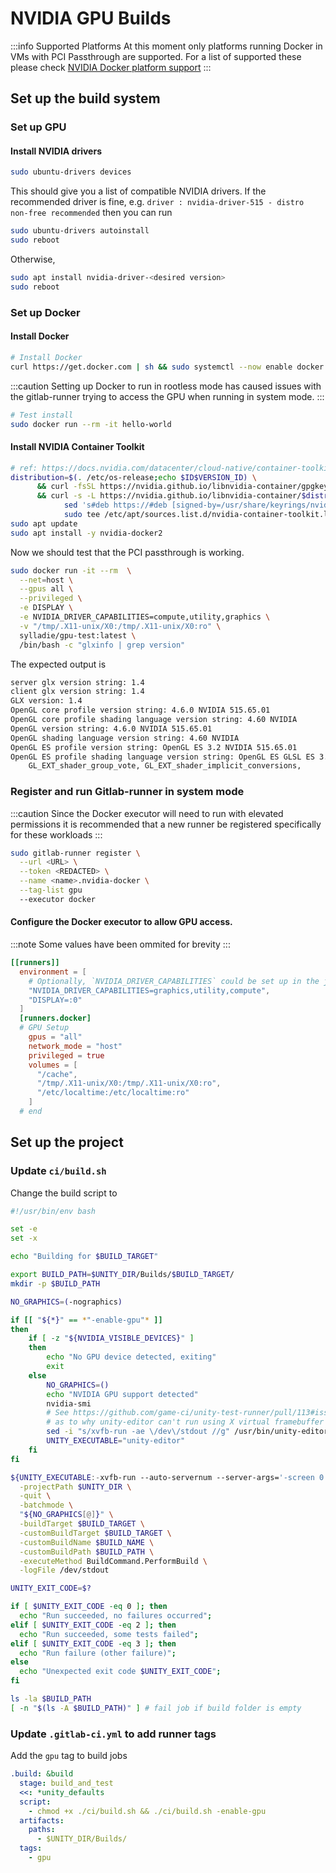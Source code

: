 # NVIDIA GPU Builds

:::info Supported Platforms At this moment only platforms running Docker in VMs with PCI Passthrough
are supported. For a list of supported these please check
[NVIDIA Docker platform support](https://github.com/NVIDIA/nvidia-docker/wiki/#platform-support) :::

## Set up the build system

### Set up GPU

#### Install NVIDIA drivers

```bash
sudo ubuntu-drivers devices
```

This should give you a list of compatible NVIDIA drivers. If the recommended driver is fine, e.g.
`driver : nvidia-driver-515 - distro non-free recommended` then you can run

```bash
sudo ubuntu-drivers autoinstall
sudo reboot
```

Otherwise,

```bash
sudo apt install nvidia-driver-<desired version>
sudo reboot
```

### Set up Docker

#### Install Docker

```bash
# Install Docker
curl https://get.docker.com | sh && sudo systemctl --now enable docker
```

:::caution Setting up Docker to run in rootless mode has caused issues with the gitlab-runner trying
to access the GPU when running in system mode. :::

```bash
# Test install
sudo docker run --rm -it hello-world
```

#### Install NVIDIA Container Toolkit

```bash
# ref: https://docs.nvidia.com/datacenter/cloud-native/container-toolkit/install-guide.html#docker
distribution=$(. /etc/os-release;echo $ID$VERSION_ID) \
      && curl -fsSL https://nvidia.github.io/libnvidia-container/gpgkey | sudo gpg --dearmor -o /usr/share/keyrings/nvidia-container-toolkit-keyring.gpg \
      && curl -s -L https://nvidia.github.io/libnvidia-container/$distribution/libnvidia-container.list | \
            sed 's#deb https://#deb [signed-by=/usr/share/keyrings/nvidia-container-toolkit-keyring.gpg] https://#g' | \
            sudo tee /etc/apt/sources.list.d/nvidia-container-toolkit.list
sudo apt update
sudo apt install -y nvidia-docker2
```

Now we should test that the PCI passthrough is working.

```bash
sudo docker run -it --rm  \
  --net=host \
  --gpus all \
  --privileged \
  -e DISPLAY \
  -e NVIDIA_DRIVER_CAPABILITIES=compute,utility,graphics \
  -v "/tmp/.X11-unix/X0:/tmp/.X11-unix/X0:ro" \
  sylladie/gpu-test:latest \
  /bin/bash -c "glxinfo | grep version"
```

The expected output is

```bash
server glx version string: 1.4
client glx version string: 1.4
GLX version: 1.4
OpenGL core profile version string: 4.6.0 NVIDIA 515.65.01
OpenGL core profile shading language version string: 4.60 NVIDIA
OpenGL version string: 4.6.0 NVIDIA 515.65.01
OpenGL shading language version string: 4.60 NVIDIA
OpenGL ES profile version string: OpenGL ES 3.2 NVIDIA 515.65.01
OpenGL ES profile shading language version string: OpenGL ES GLSL ES 3.20
    GL_EXT_shader_group_vote, GL_EXT_shader_implicit_conversions,
```

### Register and run Gitlab-runner in system mode

:::caution Since the Docker executor will need to run with elevated permissions it is recommended
that a new runner be registered specifically for these workloads :::

```bash
sudo gitlab-runner register \
  --url <URL> \
  --token <REDACTED> \
  --name <name>.nvidia-docker \
  --tag-list gpu
  --executor docker
```

#### Configure the Docker executor to allow GPU access.

:::note Some values have been ommited for brevity :::

```toml
[[runners]]
  environment = [
    # Optionally, `NVIDIA_DRIVER_CAPABILITIES` could be set up in the job variables themselves
    "NVIDIA_DRIVER_CAPABILITIES=graphics,utility,compute",
    "DISPLAY=:0"
  ]
  [runners.docker]
  # GPU Setup
    gpus = "all"
    network_mode = "host"
    privileged = true
    volumes = [
      "/cache",
      "/tmp/.X11-unix/X0:/tmp/.X11-unix/X0:ro",
      "/etc/localtime:/etc/localtime:ro"
    ]
  # end
```

## Set up the project

### Update `ci/build.sh`

Change the build script to

```bash
#!/usr/bin/env bash

set -e
set -x

echo "Building for $BUILD_TARGET"

export BUILD_PATH=$UNITY_DIR/Builds/$BUILD_TARGET/
mkdir -p $BUILD_PATH

NO_GRAPHICS=(-nographics)

if [[ "${*}" == *"-enable-gpu"* ]]
then
    if [ -z "${NVIDIA_VISIBLE_DEVICES}" ]
    then
        echo "No GPU device detected, exiting"
        exit
    else
        NO_GRAPHICS=()
        echo "NVIDIA GPU support detected"
        nvidia-smi
        # See https://github.com/game-ci/unity-test-runner/pull/113#issuecomment-824818548
        # as to why unity-editor can't run using X virtual framebuffer
        sed -i "s/xvfb-run -ae \/dev\/stdout //g" /usr/bin/unity-editor
        UNITY_EXECUTABLE="unity-editor"
    fi
fi

${UNITY_EXECUTABLE:-xvfb-run --auto-servernum --server-args='-screen 0 640x480x24' unity-editor} \
  -projectPath $UNITY_DIR \
  -quit \
  -batchmode \
  "${NO_GRAPHICS[@]}" \
  -buildTarget $BUILD_TARGET \
  -customBuildTarget $BUILD_TARGET \
  -customBuildName $BUILD_NAME \
  -customBuildPath $BUILD_PATH \
  -executeMethod BuildCommand.PerformBuild \
  -logFile /dev/stdout

UNITY_EXIT_CODE=$?

if [ $UNITY_EXIT_CODE -eq 0 ]; then
  echo "Run succeeded, no failures occurred";
elif [ $UNITY_EXIT_CODE -eq 2 ]; then
  echo "Run succeeded, some tests failed";
elif [ $UNITY_EXIT_CODE -eq 3 ]; then
  echo "Run failure (other failure)";
else
  echo "Unexpected exit code $UNITY_EXIT_CODE";
fi

ls -la $BUILD_PATH
[ -n "$(ls -A $BUILD_PATH)" ] # fail job if build folder is empty
```

### Update `.gitlab-ci.yml` to add runner tags

Add the `gpu` tag to build jobs

```yaml
.build: &build
  stage: build_and_test
  <<: *unity_defaults
  script:
    - chmod +x ./ci/build.sh && ./ci/build.sh -enable-gpu
  artifacts:
    paths:
      - $UNITY_DIR/Builds/
  tags:
    - gpu
```
